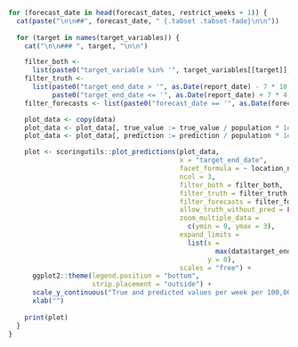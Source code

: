 ```r

for (forecast_date in head(forecast_dates, restrict_weeks + 1)) {
  cat(paste("\n\n##", forecast_date, " {.tabset .tabset-fade}\n\n"))
  
  for (target in names(target_variables)) {
    cat("\n\n### ", target, "\n\n")

    filter_both <-
      list(paste0("target_variable %in% '", target_variables[[target]], "'")) 
    filter_truth <-
      list(paste0("target_end_date > '", as.Date(report_date) - 7 * 10, "'"), 
           paste0("target_end_date <= '", as.Date(report_date) + 7 * 4, "'"))
    filter_forecasts <- list(paste0("forecast_date == '", as.Date(forecast_date), "'"))

    plot_data <- copy(data)
    plot_data <- plot_data[, true_value := true_value / population * 1e+5]
    plot_data <- plot_data[, prediction := prediction / population * 1e+5]

    plot <- scoringutils::plot_predictions(plot_data,
                                           x = "target_end_date",
                                           facet_formula = ~ location_name,
                                           ncol = 3, 
                                           filter_both = filter_both,
                                           filter_truth = filter_truth,
                                           filter_forecasts = filter_forecasts,
                                           allow_truth_without_pred = FALSE,
                                           zoom_multiple_data =
                                             c(ymin = 0, ymax = 3),
                                           expand_limits =
                                             list(x =
                                                    max(data$target_end_date),
                                                  y = 0),
                                           scales = "free") + 
      ggplot2::theme(legend.position = "bottom", 
                     strip.placement = "outside") +
      scale_y_continuous("True and predicted values per week per 100,000", labels = scales::comma) +
      xlab("")
    
    print(plot)
  }
}



```
